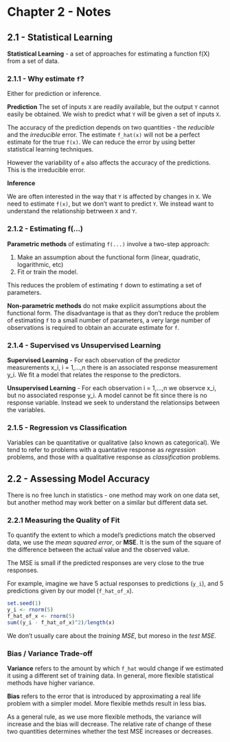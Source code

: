 # Chapter 2 - Notes

## 2.1 - Statistical Learning 

**Statistical Learning** - a set of approaches for estimating a function f(X) from a set of data.



### 2.1.1 - Why estimate `f`? 

Either for prediction or inference.

**Prediction**
The set of inputs `X` are readily available, but the output `Y` cannot easily be obtained. We wish to predict what `Y` will be given a set of inputs `X`.

The accuracy of the prediction depends on two quantities - the *reducible* and the *irreducible* error. The estimate `f_hat(x)` will not be a perfect estimate for the true `f(x)`. We can reduce the error by using better statistical learning techniques.

However the variability of `e` also affects the accuracy of the predictions. This is the irreducible error.

**Inference**

We are often interested in the way that `Y` is affected by changes in `X`. We need to estimate `f(x)`, but we don't want to predict `Y`. We instead want to understand the relationship betrween `X` and `Y`.

### 2.1.2 - Estimating f(...) 

**Parametric methods** of estimating `f(...)` involve a two-step approach:

1. Make an assumption about the functional form (linear, quadratic, logarithmic, etc)
2. Fit or train the model.

This reduces the problem of estimating `f` down to estimating a set of parameters.

**Non-parametric methods** do not make explicit assumptions about the functional form. The disadvantage is that as they don't reduce the problem of estimating `f` to a small number of parameters, a very large number of observations is required to obtain an accurate estimate for `f`.

### 2.1.4 - Supervised vs Unsupervised Learning

**Supervised Learning** - For each observation of the predictor measurements x_i, i = 1,...,n there is an associated response measurement y_i. We fit a model that relates the response to the predictors.

**Unsupervised Learning** - For each observation i = 1,...,n we observce x_i, but no associated response y_i. A model cannot be fit since there is no response variable. Instead we seek to understand the relationsips between the variables.

### 2.1.5 - Regression vs Classification

Variables can be quantitative or qualitative (also known as categorical). We tend to refer to problems with a quantative response as *regression* problems, and those with a qualitative response as *classification* problems.

## 2.2 - Assessing Model Accuracy

There is no free lunch in statistics - one method may work on one data set, but another method may work better on a similar but different data set.

### 2.2.1 Measuring the Quality of Fit

To quantify the extent to which a model's predictions match the observed data, we use the *mean squared error*, or **MSE**. It is the sum of the square of the difference between the actual value and the observed value.

The MSE is small if the predicted responses are very close to the true responses.

For example, imagine we have 5 actual responses to predictions (`y_i`), and 5 predictions given by our model (`f_hat_of_x`).
```r
set.seed(1)
y_i <- rnorm(5)
f_hat_of_x <- rnorm(5)
sum((y_i - f_hat_of_x)^2)/length(x)
```

We don't usually care about the *training MSE*, but moreso in the *test MSE*.

### Bias / Variance Trade-off

**Variance** refers to the amount by which `f_hat` would change if we estimated it using a different set of training data. In general, more flexible statistical methods have higher variance.

**Bias** refers to the error that is introduced by approximating a real life problem with a simpler model. More flexible methds result in less bias.

As a general rule, as we use more flexible methods, the variance will increase and the bias will decrease. The relative rate of change of these two quantities determines whether the test MSE increases or decreases.





